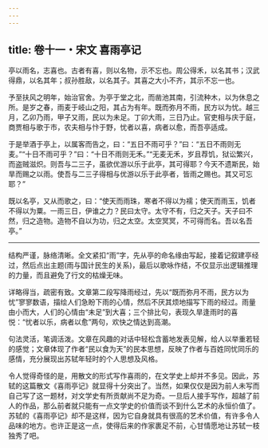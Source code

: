 ```yaml
---
---
---
```

title: 卷十一・宋文 喜雨亭记
---

亭以雨名，志喜也。古者有喜，则以名物，示不忘也。周公得禾，以名其书；汉武得鼎，以名其年；叔孙胜敌，以名其子。其喜之大小不齐，其示不忘一也。

予至扶风之明年，始治官舍。为亭于堂之北，而凿池其南，引流种木，以为休息之所。是岁之春，雨麦于岐山之阳，其占为有年。既而弥月不雨，民方以为忧。越三月，乙卯乃雨，甲子又雨，民以为未足。丁卯大雨，三日乃止。官吏相与庆于庭，商贾相与歌于市，农夫相与忭于野，忧者以喜，病者以愈，而吾亭适成。

于是举酒于亭上，以属客而告之，曰：“五日不雨可乎？”曰：“五日不雨则无麦。”“十日不雨可乎？”曰：“十日不雨则无禾。”“无麦无禾，岁且荐饥，狱讼繁兴，而盗贼滋炽。则吾与二三子，虽欲优游以乐于此亭，其可得耶？今天不遗斯民，始旱而赐之以雨。使吾与二三子得相与优游以乐于此亭者，皆雨之赐也。其又可忘耶？”

既以名亭，又从而歌之，曰：“使天而雨珠，寒者不得以为襦；使天而雨玉，饥者不得以为粟。一雨三日，伊谁之力？民曰太守。太守不有，归之天子。天子曰不然，归之造物。造物不自以为功，归之太空。太空冥冥，不可得而名。吾以名吾亭。”

----------------

结构严谨，脉络清晰。全文紧扣“雨”字，先从亭的命名缘由写起，接着记叙建亭经过，然后点出主题(雨与国计民生的关系)，最后以歌咏作结，不仅显示出逻辑推理的力量，而且避免了行文的枯燥无味。

详略得当，疏密有致。文章第二段写降雨经过，先以“既而弥月不雨，民方以为忧”寥寥数语，描绘人们急盼下雨的心情，然后不厌其烦地描写下雨的经过。雨量由小而大，人们的心情由“未足”到大喜；三个排比句，表现久旱逢雨时的喜悦：“忧者以乐，病者以愈”两句，欢快之情达到高潮。

句法灵活，笔调活泼。文章在风趣的对话中轻松含蓄地发表见解，给人以举重若轻的感觉；文章体现了作者“民以食为天”的民本思想，反映了作者与百姓同忧同乐的感情，充分展现出苏轼年轻时的个人思想及风格。

令人觉得奇怪的是，用散文的形式写作喜雨的，在文学史上却并不多见。因此，苏轼的这篇散文《喜雨亭记》就显得十分突出了。当然，如果仅仅是因为前人未写而自己写了这一题材，对文学史有所贡献尚不足为奇。一旦后人接手写作，超越了前人的作品，那么前者就只能有一点文学史的价值而谈不到什么艺术的永恒价值了。苏轼的《喜雨亭记》却不是这样，因为它自身就具有很高的艺术价值，有许多令人品味的地方。也许正是这一点，使得后来的作家裹足不前，心甘情愿地让苏轼一枝独秀了吧。

